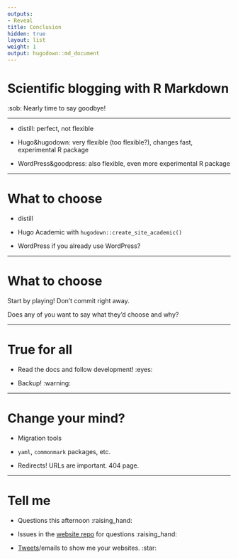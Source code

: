 ```yaml
---
outputs:
- Reveal
title: Conclusion
hidden: true
layout: list
weight: 1
output: hugodown::md_document
---
```


# Scientific blogging with R Markdown

:sob: Nearly time to say goodbye!

---

* distill: perfect, not flexible

* Hugo&hugodown: very flexible (too flexible?), changes fast, experimental R package

* WordPress&goodpress: also flexible, even more experimental R package

---

# What to choose

* distill

* Hugo Academic with `hugodown::create_site_academic()`

* WordPress if you already use WordPress?

---

# What to choose

Start by playing! Don't commit right away.

Does any of you want to say what they'd choose and why?

---

# True for all

* Read the docs and follow development! :eyes:

* Backup! :warning:

---

# Change your mind?

* Migration tools

* `yaml`, `commonmark` packages, etc.

* Redirects! URLs are important. 404 page.

---

# Tell me

* Questions this afternoon  :raising_hand:

* Issues in the [website repo](https://github.com/maelle/rmd-blogging-course/issues) for questions  :raising_hand:

* [Tweets](https://twitter.com/ma_salmon)/emails to show me your websites. :star:
